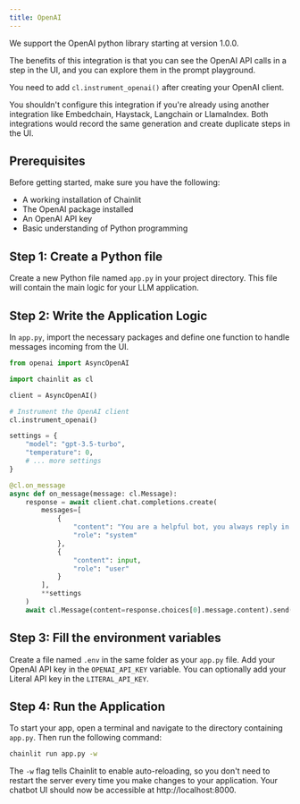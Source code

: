 ```yaml
---
title: OpenAI
---
```


<Note>
  We support the OpenAI python library starting at version 1.0.0.
</Note>

The benefits of this integration is that you can see the OpenAI API calls in a step in the UI, and you can explore them in the prompt playground.

You need to add `cl.instrument_openai()` after creating your OpenAI client.

<Warning>
  You shouldn't configure this integration if you're already using another integration like Embedchain, Haystack, Langchain or LlamaIndex. Both integrations would record the same generation and create duplicate steps in the UI.
</Warning>

## Prerequisites

Before getting started, make sure you have the following:

- A working installation of Chainlit
- The OpenAI package installed
- An OpenAI API key
- Basic understanding of Python programming

## Step 1: Create a Python file

Create a new Python file named `app.py` in your project directory. This file will contain the main logic for your LLM application.

## Step 2: Write the Application Logic

In `app.py`, import the necessary packages and define one function to handle messages incoming from the UI.

```python
from openai import AsyncOpenAI

import chainlit as cl

client = AsyncOpenAI()

# Instrument the OpenAI client
cl.instrument_openai()

settings = {
    "model": "gpt-3.5-turbo",
    "temperature": 0,
    # ... more settings
}

@cl.on_message
async def on_message(message: cl.Message):
    response = await client.chat.completions.create(
        messages=[
            {
                "content": "You are a helpful bot, you always reply in Spanish",
                "role": "system"
            },
            {
                "content": input,
                "role": "user"
            }
        ],
        **settings
    )
    await cl.Message(content=response.choices[0].message.content).send()
```

## Step 3: Fill the environment variables

Create a file named `.env` in the same folder as your `app.py` file. Add your OpenAI API key in the `OPENAI_API_KEY` variable. You can optionally add your Literal API key in the `LITERAL_API_KEY`.

## Step 4: Run the Application

To start your app, open a terminal and navigate to the directory containing `app.py`. Then run the following command:

```bash
chainlit run app.py -w
```

The `-w` flag tells Chainlit to enable auto-reloading, so you don't need to restart the server every time you make changes to your application. Your chatbot UI should now be accessible at http://localhost:8000.
